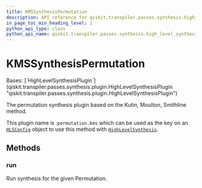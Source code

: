 ```yaml
---
title: KMSSynthesisPermutation
description: API reference for qiskit.transpiler.passes.synthesis.high_level_synthesis.KMSSynthesisPermutation
in_page_toc_min_heading_level: 1
python_api_type: class
python_api_name: qiskit.transpiler.passes.synthesis.high_level_synthesis.KMSSynthesisPermutation
---
```


# KMSSynthesisPermutation

<Class id="qiskit.transpiler.passes.synthesis.high_level_synthesis.KMSSynthesisPermutation" isDedicatedPage={true} github="https://github.com/Qiskit/qiskit/tree/main/qiskit/transpiler/passes/synthesis/high_level_synthesis.py#L1043-L1053" signature="qiskit.transpiler.passes.synthesis.high_level_synthesis.KMSSynthesisPermutation" modifiers="class">
  Bases: [`HighLevelSynthesisPlugin`](qiskit.transpiler.passes.synthesis.plugin.HighLevelSynthesisPlugin "qiskit.transpiler.passes.synthesis.plugin.HighLevelSynthesisPlugin")

  The permutation synthesis plugin based on the Kutin, Moulton, Smithline method.

  This plugin name is :`permutation.kms` which can be used as the key on an [`HLSConfig`](qiskit.transpiler.passes.HLSConfig "qiskit.transpiler.passes.synthesis.high_level_synthesis.HLSConfig") object to use this method with [`HighLevelSynthesis`](qiskit.transpiler.passes.HighLevelSynthesis "qiskit.transpiler.passes.synthesis.high_level_synthesis.HighLevelSynthesis").

  ## Methods

  ### run

  <Function id="qiskit.transpiler.passes.synthesis.high_level_synthesis.KMSSynthesisPermutation.run" github="https://github.com/Qiskit/qiskit/tree/main/qiskit/transpiler/passes/synthesis/high_level_synthesis.py#L1050-L1053" signature="run(high_level_object, coupling_map=None, target=None, qubits=None, **options)">
    Run synthesis for the given Permutation.
  </Function>
</Class>

